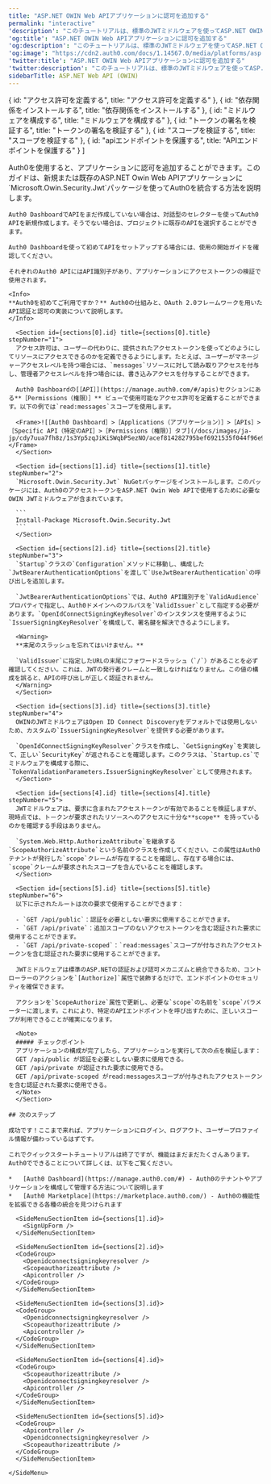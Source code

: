---
title: "ASP.NET OWIN Web APIアプリケーションに認可を追加する"
permalink: "interactive"
'description': "このチュートリアルは、標準のJWTミドルウェアを使ってASP.NET OWIN APIアプリケーションに認可を追加する方法を説明します。"
'og:title': "ASP.NET OWIN Web APIアプリケーションに認可を追加する"
'og:description': "このチュートリアルは、標準のJWTミドルウェアを使ってASP.NET OWIN APIアプリケーションに認可を追加する方法を説明します。"
'og:image': "https://cdn2.auth0.com/docs/1.14567.0/media/platforms/asp.png"
'twitter:title': "ASP.NET OWIN Web APIアプリケーションに認可を追加する"
'twitter:description': "このチュートリアルは、標準のJWTミドルウェアを使ってASP.NET OWIN APIアプリケーションに認可を追加する方法を説明します。"
sidebarTitle: ASP.NET Web API (OWIN)
---


  { id: "アクセス許可を定義する", title: "アクセス許可を定義する" },
  { id: "依存関係をインストールする", title: "依存関係をインストールする" },
  { id: "ミドルウェアを構成する", title: "ミドルウェアを構成する" },
  { id: "トークンの署名を検証する", title: "トークンの署名を検証する" },
  { id: "スコープを検証する", title: "スコープを検証する" },
  { id: "apiエンドポイントを保護する", title: "APIエンドポイントを保護する" }
]

<Recipe>
  <Content>
    Auth0を使用すると、アプリケーションに認可を追加することができます。このガイドは、新規または既存のASP.NET Owin Web APIアプリケーションに`Microsoft.Owin.Security.Jwt`パッケージを使ってAuth0を統合する方法を説明します。

    Auth0 DashboardでAPIをまだ作成していない場合は、対話型のセレクターを使ってAuth0 APIを新規作成します。そうでない場合は、プロジェクトに既存のAPIを選択することができます。

    Auth0 Dashboardを使って初めてAPIをセットアップする場合には、使用の開始ガイドを確認してください。

    それぞれのAuth0 APIにはAPI識別子があり、アプリケーションにアクセストークンの検証で使用されます。

    <Info>
    **Auth0を初めてご利用ですか？** Auth0の仕組みと、OAuth 2.0フレームワークを用いたAPI認証と認可の実装について説明します。
    </Info>

      <Section id={sections[0].id} title={sections[0].title} stepNumber="1">
      アクセス許可は、ユーザーの代わりに、提供されたアクセストークンを使ってどのようにしてリソースにアクセスできるのかを定義できるようにします。たとえば、ユーザーがマネージャーアクセスレベルを持つ場合には、`messages`リソースに対して読み取りアクセスを付与し、管理者アクセスレベルを持つ場合には、書き込みアクセスを付与することができます。

      Auth0 Dashboardの[［API］](https://manage.auth0.com/#/apis)セクションにある**［Permissions（権限）］** ビューで使用可能なアクセス許可を定義することができます。以下の例では`read:messages`スコープを使用します。

      <Frame>![［Auth0 Dashboard］>［Applications（アプリケーション）］>［APIs］>［Specific API（特定のAPI］>［Permissions（権限）］タブ](/docs/images/ja-jp/cdy7uua7fh8z/1s3Yp5zqJiKiSWqbPSezNO/acef814282795bef6921535f044f96e9/Quickstarts_API.png)</Frame>
      </Section>

      <Section id={sections[1].id} title={sections[1].title} stepNumber="2">
      `Microsoft.Owin.Security.Jwt` NuGetパッケージをインストールします。このパッケージには、Auth0のアクセストークンをASP.NET Owin Web APIで使用するために必要なOWIN JWTミドルウェアが含まれています。

      ```
      Install-Package Microsoft.Owin.Security.Jwt
      ```
      </Section>

      <Section id={sections[2].id} title={sections[2].title} stepNumber="3">
      `Startup`クラスの`Configuration`メソッドに移動し、構成した`JwtBearerAuthenticationOptions`を渡して`UseJwtBearerAuthentication`の呼び出しを追加します。

      `JwtBearerAuthenticationOptions`では、Auth0 API識別子を`ValidAudience`プロパティで指定し、Auth0ドメインへのフルパスを`ValidIssuer`として指定する必要があります。`OpenIdConnectSigningKeyResolver`のインスタンスを使用するように`IssuerSigningKeyResolver`を構成して、署名鍵を解決できるようにします。

      <Warning>
      **末尾のスラッシュを忘れてはいけません。**

      `ValidIssuer`に指定したURLの末尾にフォワードスラッシュ（`/`）があることを必ず確認してください。これは、JWTの発行者クレームと一致しなければなりません。この値の構成を誤ると、APIの呼び出しが正しく認証されません。
      </Warning>
      </Section>

      <Section id={sections[3].id} title={sections[3].title} stepNumber="4">
      OWINのJWTミドルウェアはOpen ID Connect Discoveryをデフォルトでは使用しないため、カスタムの`IssuerSigningKeyResolver`を提供する必要があります。

      `OpenIdConnectSigningKeyResolver`クラスを作成し、`GetSigningKey`を実装して、正しい`SecurityKey`が返されることを確認します。このクラスは、`Startup.cs`でミドルウェアを構成する際に、`TokenValidationParameters.IssuerSigningKeyResolver`として使用されます。
      </Section>

      <Section id={sections[4].id} title={sections[4].title} stepNumber="5">
      JWTミドルウェアは、要求に含まれたアクセストークンが有効であることを検証しますが、現時点では、トークンが要求されたリソースへのアクセスに十分な**scope** を持っているのかを確認する手段はありません。

      `System.Web.Http.AuthorizeAttribute`を継承する`ScopeAuthorizeAttribute`という名前のクラスを作成してください。この属性はAuth0テナントが発行した`scope`クレームが存在することを確認し、存在する場合には、`scope`クレームが要求されたスコープを含んでいることを確認します。
      </Section>

      <Section id={sections[5].id} title={sections[5].title} stepNumber="6">
      以下に示されたルートは次の要求で使用することができます：

      - `GET /api/public`：認証を必要としない要求に使用することができます。
      - `GET /api/private`：追加スコープのないアクセストークンを含む認証された要求に使用することができます。
      - `GET /api/private-scoped`：`read:messages`スコープが付与されたアクセストークンを含む認証された要求に使用することができます。

      JWTミドルウェアは標準のASP.NETの認証および認可メカニズムと統合できるため、コントローラーのアクションを`[Authorize]`属性で装飾するだけで、エンドポイントのセキュリティを確保できます。

      アクションを`ScopeAuthorize`属性で更新し、必要な`scope`の名前を`scope`パラメーターに渡します。これにより、特定のAPIエンドポイントを呼び出すために、正しいスコープが利用できることが確実になります。

      <Note>
      ##### チェックポイント
      アプリケーションの構成が完了したら、アプリケーションを実行して次の点を検証します：
      GET /api/public が認証を必要としない要求に使用できる。
      GET /api/private が認証された要求に使用できる。
      GET /api/private-scoped がread:messagesスコープが付与されたアクセストークンを含む認証された要求に使用できる。
      </Note>
      </Section>

    ## 次のステップ

    成功です！ここまで来れば、アプリケーションにログイン、ログアウト、ユーザープロファイル情報が備わっているはずです。

    これでクイックスタートチュートリアルは終了ですが、機能はまだまだたくさんあります。Auth0でできることについて詳しくは、以下をご覧ください。

    *   [Auth0 Dashboard](https://manage.auth0.com/#) - Auth0のテナントやアプリケーションを構成して管理する方法について説明します
    *   [Auth0 Marketplace](https://marketplace.auth0.com/) - Auth0の機能性を拡張できる各種の統合を見つけられます
  </Content>

  <SideMenu sections={sections}>
      <SideMenuSectionItem id={sections[0].id}>
        <SignUpForm />
      </SideMenuSectionItem>

      <SideMenuSectionItem id={sections[1].id}>
        <SignUpForm />
      </SideMenuSectionItem>

      <SideMenuSectionItem id={sections[2].id}>
      <CodeGroup>
        <Openidconnectsigningkeyresolver />
        <Scopeauthorizeattribute />
        <Apicontroller />
      </CodeGroup>
      </SideMenuSectionItem>

      <SideMenuSectionItem id={sections[3].id}>
      <CodeGroup>
        <Openidconnectsigningkeyresolver />
        <Scopeauthorizeattribute />
        <Apicontroller />
      </CodeGroup>
      </SideMenuSectionItem>

      <SideMenuSectionItem id={sections[4].id}>
      <CodeGroup>
        <Scopeauthorizeattribute />
        <Openidconnectsigningkeyresolver />
        <Apicontroller />
      </CodeGroup>
      </SideMenuSectionItem>

      <SideMenuSectionItem id={sections[5].id}>
      <CodeGroup>
        <Apicontroller />
        <Openidconnectsigningkeyresolver />
        <Scopeauthorizeattribute />
      </CodeGroup>
      </SideMenuSectionItem>

    </SideMenu>
</Recipe>
